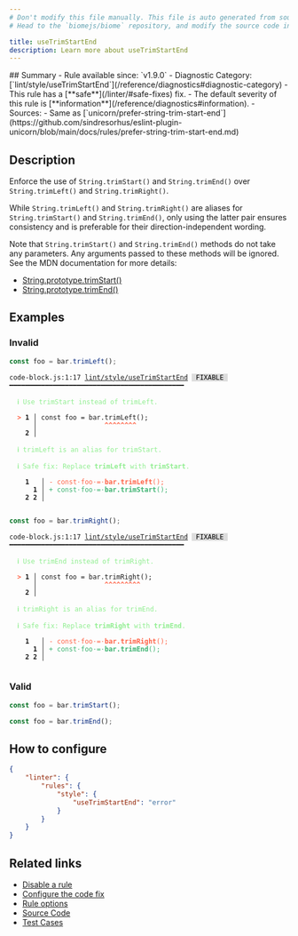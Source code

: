 ```yaml
---
# Don't modify this file manually. This file is auto generated from source, and you will lose your changes next time the website is built.
# Head to the `biomejs/biome` repository, and modify the source code in there.

title: useTrimStartEnd
description: Learn more about useTrimStartEnd
---
```


<Tabs>
<TabItem label="JavaScript (and super languages)" icon="seti:javascript">
## Summary
- Rule available since: `v1.9.0`
- Diagnostic Category: [`lint/style/useTrimStartEnd`](/reference/diagnostics#diagnostic-category)
- This rule has a [**safe**](/linter/#safe-fixes) fix.
- The default severity of this rule is [**information**](/reference/diagnostics#information).
- Sources: 
  - Same as [`unicorn/prefer-string-trim-start-end`](https://github.com/sindresorhus/eslint-plugin-unicorn/blob/main/docs/rules/prefer-string-trim-start-end.md)

## Description
Enforce the use of `String.trimStart()` and `String.trimEnd()` over `String.trimLeft()` and `String.trimRight()`.

While `String.trimLeft()` and `String.trimRight()` are aliases for `String.trimStart()` and `String.trimEnd()`,
only using the latter pair ensures consistency and is preferable for their direction-independent wording.

Note that `String.trimStart()` and `String.trimEnd()` methods do not take any parameters. Any arguments passed to these methods will be ignored.
See the MDN documentation for more details:

- [String.prototype.trimStart()](https://developer.mozilla.org/en-US/docs/Web/JavaScript/Reference/Global_Objects/String/trimStart)
- [String.prototype.trimEnd()](https://developer.mozilla.org/en-US/docs/Web/JavaScript/Reference/Global_Objects/String/trimEnd)

## Examples

### Invalid

```js
const foo = bar.trimLeft();
```

<pre class="language-text"><code class="language-text">code-block.js:1:17 <a href="https://biomejs.dev/linter/rules/use-trim-start-end">lint/style/useTrimStartEnd</a> <span style="color: #000; background-color: #ddd;"> FIXABLE </span> ━━━━━━━━━━━━━━━━━━━━━━━━━━━━━━━━━━━━━━━━━━━━<br /><br />  <strong><span style="color: lightgreen;">ℹ</span></strong> <span style="color: lightgreen;">Use trimStart instead of trimLeft.</span><br />  <br />  <strong><span style="color: Tomato;">&gt;</span></strong> <strong>1 │ </strong>const foo = bar.trimLeft();<br />   <strong>   │ </strong>                <strong><span style="color: Tomato;">^</span></strong><strong><span style="color: Tomato;">^</span></strong><strong><span style="color: Tomato;">^</span></strong><strong><span style="color: Tomato;">^</span></strong><strong><span style="color: Tomato;">^</span></strong><strong><span style="color: Tomato;">^</span></strong><strong><span style="color: Tomato;">^</span></strong><strong><span style="color: Tomato;">^</span></strong><br />    <strong>2 │ </strong><br />  <br />  <strong><span style="color: lightgreen;">ℹ</span></strong> <span style="color: lightgreen;">trimLeft is an alias for trimStart.</span><br />  <br />  <strong><span style="color: lightgreen;">ℹ</span></strong> <span style="color: lightgreen;">Safe fix</span><span style="color: lightgreen;">: </span><span style="color: lightgreen;">Replace </span><span style="color: lightgreen;"><strong>trimLeft</strong></span><span style="color: lightgreen;"> with </span><span style="color: lightgreen;"><strong>trimStart</strong></span><span style="color: lightgreen;">.</span><br />  <br />    <strong>1</strong>  <strong> │ </strong><span style="color: Tomato;">-</span> <span style="color: Tomato;">c</span><span style="color: Tomato;">o</span><span style="color: Tomato;">n</span><span style="color: Tomato;">s</span><span style="color: Tomato;">t</span><span style="color: Tomato;"><span style="opacity: 0.8;">·</span></span><span style="color: Tomato;">f</span><span style="color: Tomato;">o</span><span style="color: Tomato;">o</span><span style="color: Tomato;"><span style="opacity: 0.8;">·</span></span><span style="color: Tomato;">=</span><span style="color: Tomato;"><span style="opacity: 0.8;">·</span></span><span style="color: Tomato;"><strong>b</strong></span><span style="color: Tomato;"><strong>a</strong></span><span style="color: Tomato;"><strong>r</strong></span><span style="color: Tomato;"><strong>.</strong></span><span style="color: Tomato;"><strong>t</strong></span><span style="color: Tomato;"><strong>r</strong></span><span style="color: Tomato;"><strong>i</strong></span><span style="color: Tomato;"><strong>m</strong></span><span style="color: Tomato;"><strong>L</strong></span><span style="color: Tomato;"><strong>e</strong></span><span style="color: Tomato;"><strong>f</strong></span><span style="color: Tomato;"><strong>t</strong></span><span style="color: Tomato;">(</span><span style="color: Tomato;">)</span><span style="color: Tomato;">;</span><br />      <strong>1</strong><strong> │ </strong><span style="color: MediumSeaGreen;">+</span> <span style="color: MediumSeaGreen;">c</span><span style="color: MediumSeaGreen;">o</span><span style="color: MediumSeaGreen;">n</span><span style="color: MediumSeaGreen;">s</span><span style="color: MediumSeaGreen;">t</span><span style="color: MediumSeaGreen;"><span style="opacity: 0.8;">·</span></span><span style="color: MediumSeaGreen;">f</span><span style="color: MediumSeaGreen;">o</span><span style="color: MediumSeaGreen;">o</span><span style="color: MediumSeaGreen;"><span style="opacity: 0.8;">·</span></span><span style="color: MediumSeaGreen;">=</span><span style="color: MediumSeaGreen;"><span style="opacity: 0.8;">·</span></span><span style="color: MediumSeaGreen;"><strong>b</strong></span><span style="color: MediumSeaGreen;"><strong>a</strong></span><span style="color: MediumSeaGreen;"><strong>r</strong></span><span style="color: MediumSeaGreen;"><strong>.</strong></span><span style="color: MediumSeaGreen;"><strong>t</strong></span><span style="color: MediumSeaGreen;"><strong>r</strong></span><span style="color: MediumSeaGreen;"><strong>i</strong></span><span style="color: MediumSeaGreen;"><strong>m</strong></span><span style="color: MediumSeaGreen;"><strong>S</strong></span><span style="color: MediumSeaGreen;"><strong>t</strong></span><span style="color: MediumSeaGreen;"><strong>a</strong></span><span style="color: MediumSeaGreen;"><strong>r</strong></span><span style="color: MediumSeaGreen;"><strong>t</strong></span><span style="color: MediumSeaGreen;">(</span><span style="color: MediumSeaGreen;">)</span><span style="color: MediumSeaGreen;">;</span><br />    <strong>2</strong> <strong>2</strong><strong> │ </strong>  <br />  <br /></code></pre>

```js
const foo = bar.trimRight();
```

<pre class="language-text"><code class="language-text">code-block.js:1:17 <a href="https://biomejs.dev/linter/rules/use-trim-start-end">lint/style/useTrimStartEnd</a> <span style="color: #000; background-color: #ddd;"> FIXABLE </span> ━━━━━━━━━━━━━━━━━━━━━━━━━━━━━━━━━━━━━━━━━━━━<br /><br />  <strong><span style="color: lightgreen;">ℹ</span></strong> <span style="color: lightgreen;">Use trimEnd instead of trimRight.</span><br />  <br />  <strong><span style="color: Tomato;">&gt;</span></strong> <strong>1 │ </strong>const foo = bar.trimRight();<br />   <strong>   │ </strong>                <strong><span style="color: Tomato;">^</span></strong><strong><span style="color: Tomato;">^</span></strong><strong><span style="color: Tomato;">^</span></strong><strong><span style="color: Tomato;">^</span></strong><strong><span style="color: Tomato;">^</span></strong><strong><span style="color: Tomato;">^</span></strong><strong><span style="color: Tomato;">^</span></strong><strong><span style="color: Tomato;">^</span></strong><strong><span style="color: Tomato;">^</span></strong><br />    <strong>2 │ </strong><br />  <br />  <strong><span style="color: lightgreen;">ℹ</span></strong> <span style="color: lightgreen;">trimRight is an alias for trimEnd.</span><br />  <br />  <strong><span style="color: lightgreen;">ℹ</span></strong> <span style="color: lightgreen;">Safe fix</span><span style="color: lightgreen;">: </span><span style="color: lightgreen;">Replace </span><span style="color: lightgreen;"><strong>trimRight</strong></span><span style="color: lightgreen;"> with </span><span style="color: lightgreen;"><strong>trimEnd</strong></span><span style="color: lightgreen;">.</span><br />  <br />    <strong>1</strong>  <strong> │ </strong><span style="color: Tomato;">-</span> <span style="color: Tomato;">c</span><span style="color: Tomato;">o</span><span style="color: Tomato;">n</span><span style="color: Tomato;">s</span><span style="color: Tomato;">t</span><span style="color: Tomato;"><span style="opacity: 0.8;">·</span></span><span style="color: Tomato;">f</span><span style="color: Tomato;">o</span><span style="color: Tomato;">o</span><span style="color: Tomato;"><span style="opacity: 0.8;">·</span></span><span style="color: Tomato;">=</span><span style="color: Tomato;"><span style="opacity: 0.8;">·</span></span><span style="color: Tomato;"><strong>b</strong></span><span style="color: Tomato;"><strong>a</strong></span><span style="color: Tomato;"><strong>r</strong></span><span style="color: Tomato;"><strong>.</strong></span><span style="color: Tomato;"><strong>t</strong></span><span style="color: Tomato;"><strong>r</strong></span><span style="color: Tomato;"><strong>i</strong></span><span style="color: Tomato;"><strong>m</strong></span><span style="color: Tomato;"><strong>R</strong></span><span style="color: Tomato;"><strong>i</strong></span><span style="color: Tomato;"><strong>g</strong></span><span style="color: Tomato;"><strong>h</strong></span><span style="color: Tomato;"><strong>t</strong></span><span style="color: Tomato;">(</span><span style="color: Tomato;">)</span><span style="color: Tomato;">;</span><br />      <strong>1</strong><strong> │ </strong><span style="color: MediumSeaGreen;">+</span> <span style="color: MediumSeaGreen;">c</span><span style="color: MediumSeaGreen;">o</span><span style="color: MediumSeaGreen;">n</span><span style="color: MediumSeaGreen;">s</span><span style="color: MediumSeaGreen;">t</span><span style="color: MediumSeaGreen;"><span style="opacity: 0.8;">·</span></span><span style="color: MediumSeaGreen;">f</span><span style="color: MediumSeaGreen;">o</span><span style="color: MediumSeaGreen;">o</span><span style="color: MediumSeaGreen;"><span style="opacity: 0.8;">·</span></span><span style="color: MediumSeaGreen;">=</span><span style="color: MediumSeaGreen;"><span style="opacity: 0.8;">·</span></span><span style="color: MediumSeaGreen;"><strong>b</strong></span><span style="color: MediumSeaGreen;"><strong>a</strong></span><span style="color: MediumSeaGreen;"><strong>r</strong></span><span style="color: MediumSeaGreen;"><strong>.</strong></span><span style="color: MediumSeaGreen;"><strong>t</strong></span><span style="color: MediumSeaGreen;"><strong>r</strong></span><span style="color: MediumSeaGreen;"><strong>i</strong></span><span style="color: MediumSeaGreen;"><strong>m</strong></span><span style="color: MediumSeaGreen;"><strong>E</strong></span><span style="color: MediumSeaGreen;"><strong>n</strong></span><span style="color: MediumSeaGreen;"><strong>d</strong></span><span style="color: MediumSeaGreen;">(</span><span style="color: MediumSeaGreen;">)</span><span style="color: MediumSeaGreen;">;</span><br />    <strong>2</strong> <strong>2</strong><strong> │ </strong>  <br />  <br /></code></pre>

### Valid

```js
const foo = bar.trimStart();
```

```js
const foo = bar.trimEnd();
```

## How to configure
```json title="biome.json"
{
	"linter": {
		"rules": {
			"style": {
				"useTrimStartEnd": "error"
			}
		}
	}
}

```
## Related links

- [Disable a rule](/linter/#disable-a-rule)
- [Configure the code fix](/linter#configure-the-code-fix)
- [Rule options](/linter/#rule-options)
- [Source Code](https://github.com/biomejs/biome/blob/main/crates/biome_js_analyze/src/lint/style/use_trim_start_end.rs)
- [Test Cases](https://github.com/biomejs/biome/blob/main/crates/biome_js_analyze/tests/specs/style/useTrimStartEnd)

</TabItem>
</Tabs>

